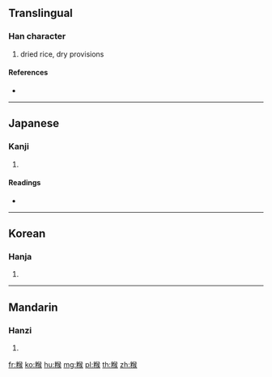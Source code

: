 {{character info/new}}
{{also|餱}}
==Translingual==

===Han character===
{{Han char|rn=119|rad=米|as=09|sn=15|four=|canj=FDONK}}

# dried rice, dry provisions

====References====
* {{Han ref|kx=0911.060|dkj=27034|dj=1338.050|hdz=53155.040|uh=7CC7|ud=31943}}

----

==Japanese==

===Kanji===
{{ja-kanji|grade=|rs=米09}}

# {{defn|lang=ja|sort=米09}}

====Readings====
* {{ja-readings|on=[[こう]] (kō), [[ぐ]] (gu)|kun=[[ほしいい]] (hoshiii)|nanori=}}

----

==Korean==

===Hanja===
{{ko-hanja|hangeul=후|eumhun=|rv=hu|mr=hu|y=hwu}}

# {{defn|lang=ko|sort=米09}}

----

==Mandarin==

===Hanzi===
{{cmn-hanzi|tra=餱|pin=[[hóu]] ([[hou2]])|wg=hou<sup>2</sup>}}

# {{defn|lang=cmn|sort=米09}}

[[fr:糇]]
[[ko:糇]]
[[hu:糇]]
[[mg:糇]]
[[pl:糇]]
[[th:糇]]
[[zh:糇]]